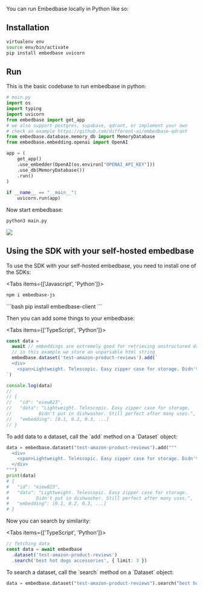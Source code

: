 
You can run Embedbase locally in Python like so:

## Installation

```bash copy
virtualenv env
source env/bin/activate
pip install embedbase uvicorn
```

## Run

This is the basic codebase to run embedbase in python:

```py filename="main.py" copy
# main.py
import os
import typing
import uvicorn
from embedbase import get_app
# we also support postgres, supabase, qdrant, or implement your own
# check an example https://github.com/different-ai/embedbase-qdrant
from embedbase.database.memory_db import MemoryDatabase 
from embedbase.embedding.openai import OpenAI

app = (
    get_app()
    .use_embedder(OpenAI(os.environ["OPENAI_API_KEY"]))
    .use_db(MemoryDatabase())
    .run()
)
 
if __name__ == "__main__":
    uvicorn.run(app)
```

Now start embedbase:

```bash
python3 main.py
```

<Image src="/embedbase-self-hosted-quick-tour.png" width={800} height={500} />

## Using the SDK with your self-hosted embedbase

To use the SDK with your self-hosted embedbase, you need to install one of the SDKs:

<Tabs items={['Javascript', 'Python']}>
  <Tab>
```bash
npm i embedbase-js
```
  </Tab>
  <Tab>
```bash
pip install embedbase-client
```
  </Tab>
</Tabs>

Then you can add some things to your embedbase:

<Tabs items={['TypeScript', 'Python']}>
  <Tab>
```js copy
const data =
  await // embeddings are extremely good for retrieving unstructured data
  // in this example we store an unparsable html string
  embedbase.dataset('test-amazon-product-reviews').add(`
  <div>
    <span>Lightweight. Telescopic. Easy zipper case for storage. Didn't put in dishwasher. Still perfect after many uses.</span>
`)

console.log(data)
//
// {
//   "id": "eiew823",
//   "data": "Lightweight. Telescopic. Easy zipper case for storage.
//          Didn't put in dishwasher. Still perfect after many uses.",
//   "embedding": [0.1, 0.2, 0.3, ...]
// }
```

  </Tab>
    <Tab>
To add data to a dataset, call the `add` method on a `Dataset` object:

```python copy
data = embedbase.dataset("test-amazon-product-reviews").add("""
  <div>
    <span>Lightweight. Telescopic. Easy zipper case for storage. Didn't put in dishwasher. Still perfect after many uses.</span>
  </div>
""")
print(data)
# {
#   "id": "eiew823",
#   "data": "Lightweight. Telescopic. Easy zipper case for storage.
#          Didn't put in dishwasher. Still perfect after many uses.",
#   "embedding": [0.1, 0.2, 0.3, ...]
# }
```
  </Tab>
</Tabs>

Now you can search by similarity:

<Tabs items={['TypeScript', 'Python']}>
  <Tab>

```ts copy
// fetching data
const data = await embedbase
  .dataset('test-amazon-product-reviews')
  .search('best hot dogs accessories', { limit: 3 })
```
  </Tab>
    <Tab>
To search a dataset, call the `search` method on a `Dataset` object:

```python copy
data = embedbase.dataset("test-amazon-product-reviews").search("best hot dogs accessories", limit=3).get()
```
  </Tab>
</Tabs>